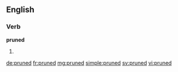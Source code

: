 ==English==

===Verb===
'''pruned'''

# {{past of|prune}}

[[de:pruned]]
[[fr:pruned]]
[[mg:pruned]]
[[simple:pruned]]
[[sv:pruned]]
[[vi:pruned]]